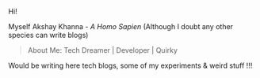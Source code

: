 Hi!

Myself Akshay Khanna - *A Homo Sapien* (Although I doubt any other species can write blogs)
  > About Me: Tech Dreamer | Developer | Quirky

Would be writing here tech blogs, some of my experiments & weird stuff !!!
